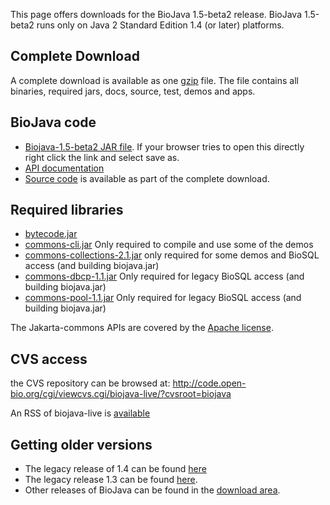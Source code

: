 This page offers downloads for the BioJava 1.5-beta2 release. BioJava 1.5-beta2 runs only on Java 2 Standard Edition 1.4 (or later) platforms.

== Complete Download ==
A complete download is available as one [http://www.biojava.org/download/bj15b/all/biojava-1.5-beta2.tar.gz gzip] file. The file contains all binaries, required jars, docs, source, test, demos and apps.

== BioJava code ==

* [http://www.biojava.org/download/bj15b/bin/biojava-1.5-beta2.jar Biojava-1.5-beta2 JAR file]. If your browser tries to open this directly right click the link and select save as.
* [http://www.biojava.org/download/bj15b/doc/doc.tar.gz API documentation] 
* [http://www.biojava.org/download/bj15b/all/biojava-1.5-beta2.tar.gz Source code] is available as part of the complete download.

== Required libraries ==

* [http://www.biojava.org/download/bj15b/bin/bytecode.jar bytecode.jar]
* [http://www.biojava.org/download/bj15b/bin/commons-cli.jar commons-cli.jar] Only required to compile and use some of the demos
* [http://www.biojava.org/download/bj15b/bin/commons-collections-2.1.jar commons-collections-2.1.jar] only required for some demos and BioSQL access (and building biojava.jar)
* [http://www.biojava.org/download/bj15b/bin/commons-dbcp-1.1.jar commons-dbcp-1.1.jar] Only required for legacy BioSQL access (and building biojava.jar)
* [http://www.biojava.org/download/bj15b/bin/commons-pool-1.1.jar commons-pool-1.1.jar] Only required for legacy BioSQL access (and building biojava.jar)

The Jakarta-commons APIs are covered by the [http://www.biojava.org/download/binaries/LICENSE.COMMONS Apache license].


== CVS access ==

the CVS repository can be browsed at:
http://code.open-bio.org/cgi/viewcvs.cgi/biojava-live/?cvsroot=biojava

An RSS of biojava-live is [http://www.biojava.org/CVS2RSS/biojava-live.rss available]

== Getting older versions ==

* The legacy release of 1.4 can be found [[BioJava:Download 1.4|here]]
* The legacy release 1.3 can be found [[BioJava:Download 1.3|here]].
* Other releases of BioJava can be found in the [http://www.biojava.org/download/ download area].

